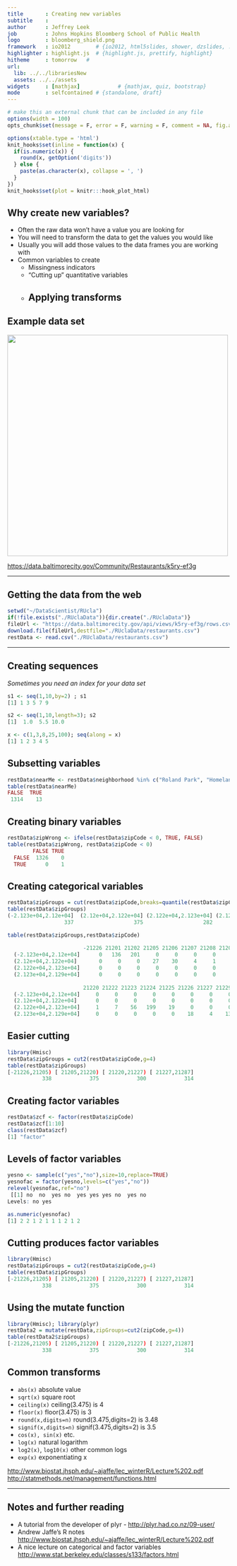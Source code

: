 ```yaml
---
title       : Creating new variables
subtitle    : 
author      : Jeffrey Leek 
job         : Johns Hopkins Bloomberg School of Public Health
logo        : bloomberg_shield.png
framework   : io2012        # {io2012, html5slides, shower, dzslides, ...}
highlighter : highlight.js  # {highlight.js, prettify, highlight}
hitheme     : tomorrow   # 
url:
  lib: ../../librariesNew
  assets: ../../assets
widgets     : [mathjax]            # {mathjax, quiz, bootstrap}
mode        : selfcontained # {standalone, draft}
---
```



```r
# make this an external chunk that can be included in any file
options(width = 100)
opts_chunk$set(message = F, error = F, warning = F, comment = NA, fig.align = 'center', dpi = 100, tidy = F, cache.path = '.cache/', fig.path = 'fig/', cache=TRUE)

options(xtable.type = 'html')
knit_hooks$set(inline = function(x) {
  if(is.numeric(x)) {
    round(x, getOption('digits'))
  } else {
    paste(as.character(x), collapse = ', ')
  }
})
knit_hooks$set(plot = knitr:::hook_plot_html)
```


## Why create new variables?

* Often the raw data won't have a value you are looking for
* You will need to transform the data to get the values you would like
* Usually you will add those values to the data frames you are working with
* Common variables to create
  * Missingness indicators
  * "Cutting up" quantitative variables
  * Applying transforms
---

## Example data set 

<img class=center src="../../assets/img/03_ObtainingData/restaurants.png" height=500 />


[https://data.baltimorecity.gov/Community/Restaurants/k5ry-ef3g](https://data.baltimorecity.gov/Community/Restaurants/k5ry-ef3g)

---

## Getting the data from the web

```r
setwd("~/DataScientist/RUcla")
if(!file.exists("./RUclaData")){dir.create("./RUclaData")}
fileUrl <- "https://data.baltimorecity.gov/api/views/k5ry-ef3g/rows.csv?accessType=DOWNLOAD"
download.file(fileUrl,destfile="./RUclaData/restaurants.csv")
restData <- read.csv("./RUclaData/restaurants.csv")
```

---

## Creating sequences

_Sometimes you need an index for your data set_

```r
s1 <- seq(1,10,by=2) ; s1
[1] 1 3 5 7 9

s2 <- seq(1,10,length=3); s2
[1]  1.0  5.5 10.0

x <- c(1,3,8,25,100); seq(along = x)
[1] 1 2 3 4 5
```

## Subsetting variables

```r
restData$nearMe <- restData$neighborhood %in% c("Roland Park", "Homeland")
table(restData$nearMe)
FALSE  TRUE 
 1314    13 
```

## Creating binary variables

```r

restData$zipWrong <- ifelse(restData$zipCode < 0, TRUE, FALSE)
table(restData$zipWrong, restData$zipCode < 0)
        FALSE TRUE
  FALSE  1326    0
  TRUE      0    1
```

## Creating categorical variables

```r
restData$zipGroups = cut(restData$zipCode,breaks=quantile(restData$zipCode))
table(restData$zipGroups)
(-2.123e+04,2.12e+04]  (2.12e+04,2.122e+04] (2.122e+04,2.123e+04] (2.123e+04,2.129e+04] 
                  337                   375                   282                   332 

table(restData$zipGroups,restData$zipCode)
                     
                        -21226 21201 21202 21205 21206 21207 21208 21209 21210 21211 21212 21213 21214 21215 21216 21217 21218
  (-2.123e+04,2.12e+04]      0   136   201     0     0     0     0     0     0     0     0     0     0     0     0     0     0
  (2.12e+04,2.122e+04]       0     0     0    27    30     4     1     8    23    41    28    31    17    54    10    32    69
  (2.122e+04,2.123e+04]      0     0     0     0     0     0     0     0     0     0     0     0     0     0     0     0     0
  (2.123e+04,2.129e+04]      0     0     0     0     0     0     0     0     0     0     0     0     0     0     0     0     0
                       
                        21220 21222 21223 21224 21225 21226 21227 21229 21230 21231 21234 21237 21239 21251 21287
  (-2.123e+04,2.12e+04]     0     0     0     0     0     0     0     0     0     0     0     0     0     0     0
  (2.12e+04,2.122e+04]      0     0     0     0     0     0     0     0     0     0     0     0     0     0     0
  (2.122e+04,2.123e+04]     1     7    56   199    19     0     0     0     0     0     0     0     0     0     0
  (2.123e+04,2.129e+04]     0     0     0     0     0    18     4    13   156   127     7     1     3     2     1
```

## Easier cutting

```r
library(Hmisc)
restData$zipGroups = cut2(restData$zipCode,g=4)
table(restData$zipGroups)
[-21226,21205) [ 21205,21220) [ 21220,21227) [ 21227,21287] 
           338            375            300            314 
```

## Creating factor variables

```r
restData$zcf <- factor(restData$zipCode)
restData$zcf[1:10]
class(restData$zcf)
[1] "factor"
```

## Levels of factor variables

```r
yesno <- sample(c("yes","no"),size=10,replace=TRUE)
yesnofac = factor(yesno,levels=c("yes","no"))
relevel(yesnofac,ref="no")
 [[1] no  no  yes no  yes yes yes no  yes no 
Levels: no yes

as.numeric(yesnofac)
[1] 2 2 1 2 1 1 1 2 1 2
```

## Cutting produces factor variables

```r
library(Hmisc)
restData$zipGroups = cut2(restData$zipCode,g=4)
table(restData$zipGroups)
[-21226,21205) [ 21205,21220) [ 21220,21227) [ 21227,21287] 
           338            375            300            314 
```

## Using the mutate function

```r

library(Hmisc); library(plyr)
restData2 = mutate(restData,zipGroups=cut2(zipCode,g=4))
table(restData2$zipGroups)
[-21226,21205) [ 21205,21220) [ 21220,21227) [ 21227,21287]
           338            375            300            314 
```

## Common transforms

* `abs(x)` absolute value
* `sqrt(x)` square root
* `ceiling(x)` ceiling(3.475) is 4
* `floor(x)` floor(3.475) is 3
* `round(x,digits=n)` round(3.475,digits=2) is 3.48
* `signif(x,digits=n)` signif(3.475,digits=2) is 3.5
* `cos(x), sin(x)` etc.
* `log(x)` natural logarithm
* `log2(x)`, `log10(x)` other common logs
* `exp(x)` exponentiating x

[http://www.biostat.jhsph.edu/~ajaffe/lec_winterR/Lecture%202.pdf](http://www.biostat.jhsph.edu/~ajaffe/lec_winterR/Lecture%202.pdf)
[http://statmethods.net/management/functions.html](http://statmethods.net/management/functions.html)

---

## Notes and further reading

* A tutorial from the developer of plyr - [http://plyr.had.co.nz/09-user/](http://plyr.had.co.nz/09-user/)
* Andrew Jaffe's R notes [http://www.biostat.jhsph.edu/~ajaffe/lec_winterR/Lecture%202.pdf](http://www.biostat.jhsph.edu/~ajaffe/lec_winterR/Lecture%202.pdf)
* A nice lecture on categorical and factor variables [http://www.stat.berkeley.edu/classes/s133/factors.html](http://www.stat.berkeley.edu/classes/s133/factors.html)
